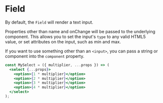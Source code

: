 

<Meta title="Components|Field" component={Field} />

# Field

<Props of={Field} />

By default, the `Field` will render a text input.

<Preview>
  <Story name="default">
    <ExampleForm defaultValues={{ myField: 'Hello world' }}>
      <Field name="myField" />
    </ExampleForm>
  </Story>
</Preview>

Properties other than name and onChange will be passed to the underlying component. This allows you to set the input's `type` to any valid HTML5 value, or set attributes on the input, such as min and max.

<Preview>
  <Story name="passthru">
    <ExampleForm defaultValues={{ checkboxExample: true, numberExample: 2 }}>
      <Field name="checkboxExample" type="checkbox" />
      <Field name="numberExample" type="number" min="0" max="5" />
    </ExampleForm>
  </Story>
</Preview>

If you want to use something other than an `<input>`, you can pass a string or component into the `component` property.

```jsx
const MySelect = ({ multiplier, ...props }) => (
  <select {...props}>
    <option>{1 * multiplier}</option>
    <option>{2 * multiplier}</option>
    <option>{3 * multiplier}</option>
    <option>{4 * multiplier}</option>
  </select>
);
```

<Preview>
  <Story name="Custom component">
    <ExampleForm defaultValues={{ myField: 6 }}>
      <Field name="myField" component={Examples.MySelect} multiplier={3} />
    </ExampleForm>
  </Story>
</Preview>
